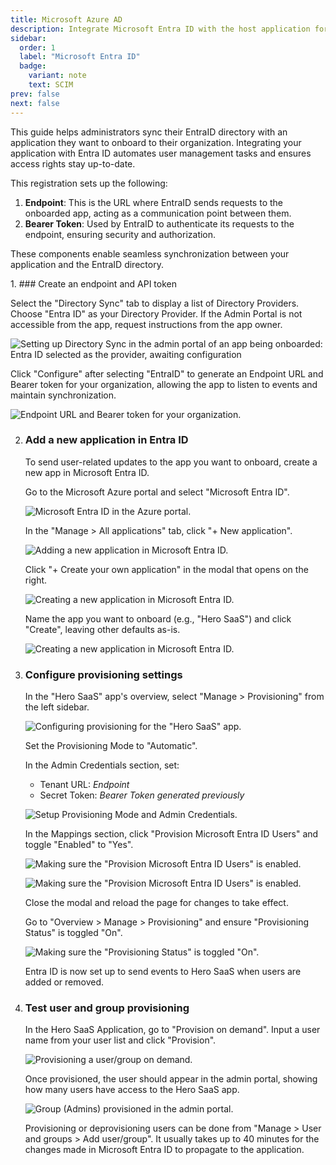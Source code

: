 ```yaml
---
title: Microsoft Azure AD
description: Integrate Microsoft Entra ID with the host application for seamless user management
sidebar:
  order: 1
  label: "Microsoft Entra ID"
  badge:
    variant: note
    text: SCIM
prev: false
next: false
---
```



This guide helps administrators sync their EntraID directory with an application they want to onboard to their organization. Integrating your application with Entra ID automates user management tasks and ensures access rights stay up-to-date.

This registration sets up the following:

1. **Endpoint**: This is the URL where EntraID sends requests to the onboarded app, acting as a communication point between them.
2. **Bearer Token**: Used by EntraID to authenticate its requests to the endpoint, ensuring security and authorization.

These components enable seamless synchronization between your application and the EntraID directory.

<Steps>
1. ### Create an endpoint and API token

   Select the "Directory Sync" tab to display a list of Directory Providers. Choose "Entra ID" as your Directory Provider. If the Admin Portal is not accessible from the app, request instructions from the app owner.

   ![Setting up Directory Sync in the admin portal of an app being onboarded: Entra ID selected as the provider, awaiting configuration](@/assets/docs/guides/scim-integrations/google-dir-sync/1.png)

   Click "Configure" after selecting "EntraID" to generate an Endpoint URL and Bearer token for your organization, allowing the app to listen to events and maintain synchronization.

   ![Endpoint URL and Bearer token for your organization.](@/assets/docs/guides/scim-integrations/entra-id-scim/00-2.png)

2. ### Add a new application in Entra ID

   To send user-related updates to the app you want to onboard, create a new app in Microsoft Entra ID.

   Go to the Microsoft Azure portal and select "Microsoft Entra ID".

   ![Microsoft Entra ID in the Azure portal.](@/assets/docs/guides/scim-integrations/entra-id-scim/01.png)

   In the "Manage > All applications" tab, click "+ New application".

   ![Adding a new application in Microsoft Entra ID.](@/assets/docs/guides/scim-integrations/entra-id-scim/02.png)

   Click "+ Create your own application" in the modal that opens on the right.

   ![Creating a new application in Microsoft Entra ID.](@/assets/docs/guides/scim-integrations/entra-id-scim/03.png)

   Name the app you want to onboard (e.g., "Hero SaaS") and click "Create", leaving other defaults as-is.

   ![Creating a new application in Microsoft Entra ID.](@/assets/docs/guides/scim-integrations/entra-id-scim/04.png)

3. ### Configure provisioning settings

   In the "Hero SaaS" app's overview, select "Manage > Provisioning" from the left sidebar.

   ![Configuring provisioning for the "Hero SaaS" app.](@/assets/docs/guides/scim-integrations/entra-id-scim/05.png)

   Set the Provisioning Mode to "Automatic".

   In the Admin Credentials section, set:

   - Tenant URL: _Endpoint_
   - Secret Token: _Bearer Token generated previously_

   ![Setup Provisioning Mode and Admin Credentials.](@/assets/docs/guides/scim-integrations/entra-id-scim/06.png)

   In the Mappings section, click "Provision Microsoft Entra ID Users" and toggle "Enabled" to "Yes".

   ![Making sure the "Provision Microsoft Entra ID Users" is enabled.](@/assets/docs/guides/scim-integrations/entra-id-scim/07.png)

   ![Making sure the "Provision Microsoft Entra ID Users" is enabled.](@/assets/docs/guides/scim-integrations/entra-id-scim/08.png)

   Close the modal and reload the page for changes to take effect.

   Go to "Overview > Manage > Provisioning" and ensure "Provisioning Status" is toggled "On".

   ![Making sure the "Provisioning Status" is toggled "On".](@/assets/docs/guides/scim-integrations/entra-id-scim/010.png)

   Entra ID is now set up to send events to Hero SaaS when users are added or removed.

4. ### Test user and group provisioning

   In the Hero SaaS Application, go to "Provision on demand". Input a user name from your user list and click "Provision".

   ![Provisioning a user/group on demand.](@/assets/docs/guides/scim-integrations/entra-id-scim/020.png)

   Once provisioned, the user should appear in the admin portal, showing how many users have access to the Hero SaaS app.

   ![Group (Admins) provisioned in the admin portal.](@/assets/docs/guides/scim-integrations/entra-id-scim/013.png)

   <Aside type="note">
   Provisioning or deprovisioning users can be done from "Manage > User and groups > Add user/group". It usually takes up to 40 minutes for the changes made in Microsoft Entra ID to propagate to the application.
   </Aside>

</Steps>
